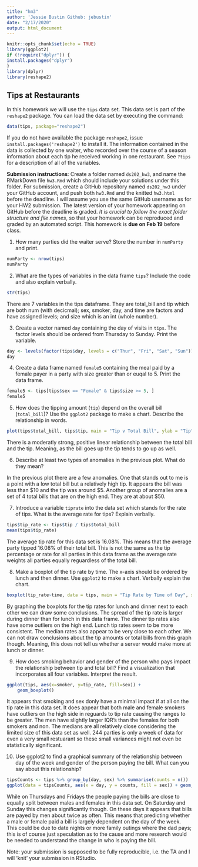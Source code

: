 ```yaml
---
title: "hm3"
author: 'Jessie Bustin Github: jebustin'
date: "2/17/2020"
output: html_document
---
```


```r
knitr::opts_chunk$set(echo = TRUE)
library(ggplot2)
if (!require("dplyr")) {
install.packages("dplyr")
}
library(dplyr)
library(reshape2)
```

## Tips at Restaurants

In this homework we will use the `tips` data set. This data set is part of the `reshape2` package. You can load the data set by executing the command:
```r
data(tips, package="reshape2")
```
If you do not have available the package `reshape2`, issue `install.packages('reshape2')` to install it. The information contained in the data is collected by one waiter, who recorded over the course of a season information about each tip he received working in one restaurant. See `?tips` for a description of all of the variables. 

**Submission instructions**: Create a folder named `ds202_hw3`, and name the RMarkDown file `hw3.Rmd`  which should include your solutions under this folder. For submission, create a GitHub repository named `ds202_hw3` under your GitHub account, and push both `hw3.Rmd` and the knitted `hw3.html` before the deadline. I will assume you use the same GitHub username as for your HW2 submission. The latest version of your homework appearing on GitHub before the deadline is graded. *It is crucial to follow the exact folder structure and file names*, so that your homework can be reproduced and graded by an automated script. This homework is **due on Feb 19** before class.

1.  How many parties did the waiter serve? Store the number in `numParty` and print. 
```r
numParty <- nrow(tips)
numParty
```
2. What are the types of variables in the data frame `tips`? Include the code and also explain verbally.
```r
str(tips)
```

There are 7 variables in the tips dataframe.  They are total_bill and tip which are both num (with decicmal); sex, smoker, day, and time are factors and have assigned levels; and size which is an int (whole number).

3. Create a vector named `day` containing the day of visits in `tips`. The factor levels should be ordered from Thursday to Sunday. Print the variable.
```r
day <- levels(factor(tips$day, levels = c("Thur", "Fri", "Sat", "Sun")))
day
```

4. Create a data frame named `female5` containing the meal paid by a female payer in a party with size greater than or euqal to 5. Print the data frame.
```r
female5 <- tips[tips$sex == "Female" & tips$size >= 5, ]
female5
```
5. How does the tipping amount (`tip`) depend on the overall bill (`total_bill`)? Use the `ggplot2` package to make a chart. Describe the relationship in words.  
```r
plot(tips$total_bill, tips$tip, main = "Tip v Total Bill", ylab = "Tip", xlab = "Total Bill")
```

There is a moderatly strong, positive linear relationship between the total bill and the tip.  Meaning, as the bill goes up the tip tends to go up as well.

6. Describe at least two types of anomalies in the previous plot. What do they mean?

In the previous plot there are a few anomalies.  One that stands out to me is a point with a low total bill but a relatively high tip.  It appears the bill was less than $10 and the tip was around $5.  Another group of anomalies are a set of 4 total bills that are on the high end.  They are at about $50.

7. Introduce a variable `tiprate` into the data set which stands for the rate of tips. What is the average rate for tips? Explain verbally. 
```r
tips$tip_rate <- tips$tip / tips$total_bill
mean(tips$tip_rate)
```

The average tip rate for this data set is 16.08%.  This means that the average party tipped 16.08% of their total bill.  This is not the same as the tip percentage or rate for all parties in this data frame as the average rate weights all parties equally reguardless of the total bill.

8. Make a boxplot of the tip rate by time. The x-axis should be ordered by lunch and then dinner. Use `ggplot2` to make a chart. Verbally explain the chart.
```r
boxplot(tip_rate~time, data = tips, main = "Tip Rate by Time of Day", xlab = "Time of Day", ylab = "Tip Rate")
```

By graphing the boxplots for the tip rates for lunch and dinner next to each other we can draw some conclusions.  The spread of the tip rate is larger during dinner than for lunch in this data frame.  The dinner tip rates also have some outliers on the high end.  Lunch tip rates seem to be more consistent.  The median rates also appear to be very close to each other.  We can not draw conclusions about the tip amounts or total bills from this graph though.  Meaning, this does not tell us whether a server would make more at lunch or dinner.

9. How does smoking behavior and gender of the person who pays impact the relationship between tip and total bill? Find a visualization that incorporates all four variables. Interpret the result.
```r
ggplot(tips, aes(x=smoker, y=tip_rate, fill=sex)) + 
    geom_boxplot()
```

It appears that smoking and sex donly have a minimal impact if at all on the tip rate in this data set.  It does appear that both male and female smokers have outliers on the high side in reguards to tip rate causing the ranges to be greater.  The men have slightly larger IQR's than the females for both smokers and non.  The medians are all relatively close considering the limited size of this data set as well.  244 parties is only a week of data for even a very small restuarant so these small variances might not even be statistically significant.

10. Use ggplot2 to find a graphical summary of the relationship between day of the week and gender of the person paying the bill. What can you say about this relationship?
```r
tipsCounts <- tips %>% group_by(day, sex) %>% summarise(counts = n()) 
ggplot(data = tipsCounts, aes(x = day, y = counts, fill = sex)) + geom_bar(stat = "identity", position = position_dodge())
```

While on Thursdays and Fridays the people paying the bills are close to equally split between males and females in this data set.  On Saturday and Sunday this changes significantly though.  On these days it appears that bills are payed by men about twice as often.  This means that predicting whether a male or female paid a bill is largely dependent on the day of the week.  This could be due to date nights or more family outings where the dad pays; this is of course just speculation as to the cause and more research would be needed to understand the change in who is paying the bill.

Note: your submission is supposed to be fully reproducible, i.e. the TA and I will 'knit' your submission in RStudio. 
